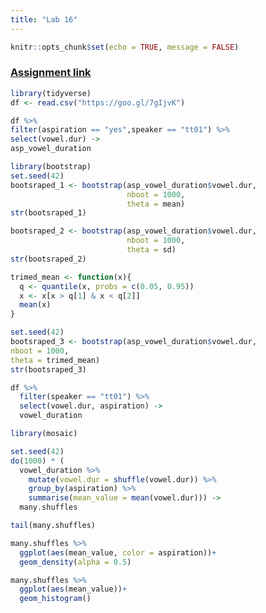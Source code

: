 ```yaml
---
title: "Lab 16"
---
```


```r
knitr::opts_chunk$set(echo = TRUE, message = FALSE)
```

### [Assignment link](https://goo.gl/yYXc72)

```r
library(tidyverse)
df <- read.csv("https://goo.gl/7gIjvK")

df %>%
filter(aspiration == "yes",speaker == "tt01") %>%
select(vowel.dur) ->
asp_vowel_duration

library(bootstrap)
set.seed(42)
bootsraped_1 <- bootstrap(asp_vowel_duration$vowel.dur,
                          nboot = 1000,
                          theta = mean)
str(bootsraped_1)

bootsraped_2 <- bootstrap(asp_vowel_duration$vowel.dur,
                          nboot = 1000,
                          theta = sd)
str(bootsraped_2)

trimed_mean <- function(x){
  q <- quantile(x, probs = c(0.05, 0.95))
  x <- x[x > q[1] & x < q[2]]
  mean(x)
}

set.seed(42)
bootsraped_3 <- bootstrap(asp_vowel_duration$vowel.dur,
nboot = 1000,
theta = trimed_mean)
str(bootsraped_3)

df %>%
  filter(speaker == "tt01") %>%
  select(vowel.dur, aspiration) ->
  vowel_duration

library(mosaic)

set.seed(42)
do(1000) * (
  vowel_duration %>%
    mutate(vowel.dur = shuffle(vowel.dur)) %>%
    group_by(aspiration) %>%
    summarise(mean_value = mean(vowel.dur))) ->
  many.shuffles

tail(many.shuffles)

many.shuffles %>%
  ggplot(aes(mean_value, color = aspiration))+
  geom_density(alpha = 0.5)

many.shuffles %>%
  ggplot(aes(mean_value))+
  geom_histogram()
```

